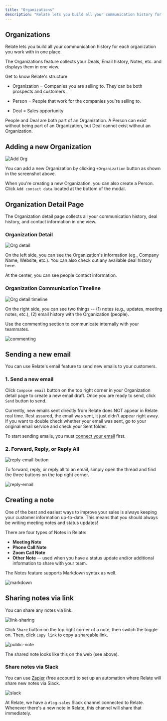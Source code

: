 ```yaml
---
title: "Organizations"
description: "Relate lets you build all your communication history for each Organization you work with."
---
```


## Organizations

Relate lets you build all your communication history for each organization you work with in one place.

The Organizations feature collects your Deals, Email history, Notes, etc. and displays them in one view.

<Info>

Get to know Relate's structure

- Organization = Companies you are selling to. They can be both prospects and customers

- Person = People that work for the companies you're selling to.
- Deal = Sales opportunity

</Info>



People and Deal are both part of an Organization. A Person can exist without being part of an Organization, but Deal cannot exist without an Organization.

## Adding a new Organization

![Add Org](/docs/images/features/add-org.png)

You can add a new Organization by clicking `+Organization` button as shown in the screenshot above.



<Tip>When you're creating a new Organization, you can also create a Person. Click `Add contact data` located at the bottom of the modal.</Tip>



## Organization Detail Page

The Organization detail page collects all your communication history, deal history, and contact information in one view.



### Organization Detail

![Org detail](/docs/images/features/org-detail.png)

On the left side, you can see the Organization's information (eg., Company Name, Website, etc.). You can also check out any available deal history here.



At the center, you can see people contact information.

### Organization Communication Timeline

![Org detail timeline](/docs/images/features/org-detail-timeline.png)

On the right side, you can see two things -- (1) notes (e.g., updates, meeting notes, etc.), (2) email history with the Organization (people).



Use the commenting section to communicate internally with your teammates.



![commenting](/docs/images/features/commenting.png)

## Sending a new email

You can use Relate's email feature to send new emails to your customers.

### 1. Send a new email

Click `Compose email` button on the top right corner in your Organization detail page to create a new email draft. Once you are ready to send, click `Send` button to send.



<Warning> Currently, new emails sent directly from Relate does NOT appear in Relate real time. Rest assured, the email was sent, it just didn't appear right away. If you want to double check whether your email was sent, go to your original email service and check your Sent folder. </Warning>



<Tip> To start sending emails, you must [connect your email](/setup/email-integration/google-outlook-etc) first. </Tip>



### 2. Forward, Reply, or Reply All

![reply-email-button](/docs/images/features/reply-email-button.png)



To forward, reply, or reply all to an email, simply open the thread and find the three buttons on the top right corner.



![reply-email](/docs/images/features/reply-email.png)

## Creating a note

One of the best and easiest ways to improve your sales is always keeping your customer information up-to-date. This means that you should always be writing meeting notes and status updates!



There are four types of Notes in Relate:

- **Meeting Note**
- **Phone Call Note**
- **Zoom Call Note**
- **Other Note** -- used when you have a status update and/or additional information to share with your team.



The Notes feature supports Markdown syntax as well.

![markdown](/docs/images/features/markdown.png)

## Sharing notes via link

You can share any notes via link.

![link-sharing](/docs/images/features/link-sharing.png)



Click `Share` button on the top right corner of a note, then switch the toggle on. Then, click `Copy link` to copy a shareable link.



![public-note](/docs/images/features/public-note.png)



The shared note looks like this on the web (see above).

### Share notes via Slack

You can use [Zapier](/setup/zapier-integration/what-is-zapier) (free account) to set up an automation where Relate will share new notes via Slack.

![slack](/docs/images/features/slack-integration.png)

At Relate, we have a `#log-sales` Slack channel connected to Relate. Whenever there's a new note in Relate, this channel will share that immediately.
